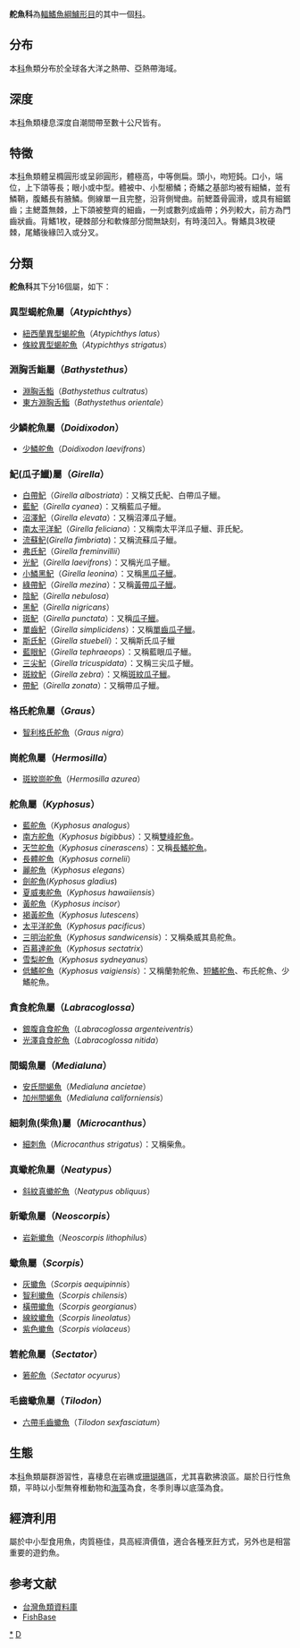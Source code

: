 {{noteTA
|1=zh-hans:𫚭;zh-hant:鱲}}
{{Automatic taxobox
| taxon = Kyphosidae
| image = Girella fimbriata (no common name).jpg
| image_caption = 流蘇魢
| authority = T. N. Gill, 1893
| subdivision_ranks = [[屬|屬]]
| subdivision =
*見內文
}}
'''舵魚科'''為[[輻鰭魚綱|輻鰭魚綱]][[鱸形目|鱸形目]]的其中一個[[科|科]]。

==分布==
本[[科|科]]魚類分布於全球各大洋之熱帶、亞熱帶海域。

==深度==
本[[科|科]]魚類棲息深度自潮間帶至數十公尺皆有。

==特徵==
本[[科|科]]魚類體呈橢圓形或呈卵圓形，體極高，中等側扁。頭小，吻短鈍。口小，端位，上下頜等長；眼小或中型。體被中、小型櫛鱗；奇鰭之基部均被有細鱗，並有鱗鞘，腹鰭長有腋鱗。側線單一且完整，沿背側彎曲。前鰓蓋骨圓滑，或具有細鋸齒；主鰓蓋無棘，上下頜被整齊的細齒，一列或數列成齒帶；外列較大，前方為門齒狀齒。背鰭1枚，硬棘部分和軟條部分間無缺刻，有時淺凹入。臀鰭具3枚硬棘，尾鰭後緣凹入或分叉。

==分類==
'''舵魚科'''其下分16個屬，如下：
===異型蝎舵魚屬（''Atypichthys''）===
*[[紐西蘭異型蝎舵魚|紐西蘭異型蝎舵魚]]（''Atypichthys latus''）
*[[條紋異型蝎舵魚|條紋異型蝎舵魚]]（''Atypichthys strigatus''）

===淵胸舌鮨屬（''Bathystethus''）===
*[[淵胸舌鮨|淵胸舌鮨]]（''Bathystethus cultratus''）
*[[東方淵胸舌鮨|東方淵胸舌鮨]]（''Bathystethus orientale''）

===少鱗舵魚屬（''Doidixodon''）===
*[[少鱗舵魚|少鱗舵魚]]（''Doidixodon laevifrons''）

===魢(瓜子鱲)屬（''Girella''）===
*[[白帶魢|白帶魢]]（''Girella albostriata''）：又稱艾氏魢、白帶瓜子鱲。
*[[藍魢|藍魢]]（''Girella cyanea''）：又稱藍瓜子鱲。
*[[沼澤魢|沼澤魢]]（''Girella elevata''）：又稱沼澤瓜子鱲。
*[[南太平洋魢|南太平洋魢]]（''Girella feliciana''）：又稱南太平洋瓜子鱲、菲氏魢。
*[[流蘇魢|流蘇魢]](''Girella fimbriata'')：又稱流蘇瓜子鱲。
*[[弗氏魢|弗氏魢]]（''Girella freminvillii''）
*[[光魢|光魢]]（''Girella laevifrons''）：又稱光瓜子鱲。
*[[小鱗黑魢|小鱗黑魢]]（''Girella leonina''）：又稱[[黑瓜子鱲|黑瓜子鱲]]。
*[[綠帶魢|綠帶魢]]（''Girella mezina''）：又稱[[黃帶瓜子鱲|黃帶瓜子鱲]]。
*[[陰魢|陰魢]]（''Girella nebulosa''）
*[[黑魢|黑魢]]（''Girella nigricans''）
*[[斑魢|斑魢]]（''Girella punctata''）：又稱[[瓜子鱲|瓜子鱲]]。
*[[單齒魢|單齒魢]]（''Girella simplicidens''）：又稱[[單齒瓜子鱲|單齒瓜子鱲]]。
*[[斯氏魢|斯氏魢]]（''Girella stuebeli''）：又稱斯氏瓜子鱲
*[[藍眼魢|藍眼魢]]（''Girella tephraeops''）：又稱藍眼瓜子鱲。
*[[三尖魢|三尖魢]]（''Girella tricuspidata''）：又稱三尖瓜子鱲。
*[[斑紋魢|斑紋魢]]（''Girella zebra''）：又稱[[斑紋瓜子鱲|斑紋瓜子鱲]]。
*[[帶魢|帶魢]]（''Girella zonata''）：又稱帶瓜子鱲。

===格氏舵魚屬（''Graus''）===
*[[智利格氏舵魚|智利格氏舵魚]]（''Graus nigra''）

===崗舵魚屬（''Hermosilla''）===
*[[斑紋崗舵魚|斑紋崗舵魚]]（''Hermosilla azurea''）

===舵魚屬（''Kyphosus''）===
*[[藍舵魚|藍舵魚]]（''Kyphosus analogus''）
*[[南方舵魚|南方舵魚]]（''Kyphosus bigibbus''）：又稱[[雙峰舵魚|雙峰舵魚]]。
*[[天竺舵魚|天竺舵魚]]（''Kyphosus cinerascens''）：又稱[[長鰭舵魚|長鰭舵魚]]。
*[[長體舵魚|長體舵魚]]（''Kyphosus cornelii''）
*[[麗舵魚|麗舵魚]]（''Kyphosus elegans''）
*[[劍舵魚|劍舵魚]](''Kyphosus gladius'')
*[[夏威夷舵魚|夏威夷舵魚]]（''Kyphosus hawaiiensis''）
*[[黃舵魚|黃舵魚]]（''Kyphosus incisor''）
*[[褐黃舵魚|褐黃舵魚]]（''Kyphosus lutescens''）
*[[太平洋舵魚|太平洋舵魚]]（''Kyphosus pacificus''）
*[[三明治舵魚|三明治舵魚]]（''Kyphosus sandwicensis''）：又稱桑威其島舵魚。
*[[百慕達舵魚|百慕達舵魚]]（''Kyphosus sectatrix''）
*[[雪梨舵魚|雪梨舵魚]]（''Kyphosus sydneyanus''）
*[[低鰭舵魚|低鰭舵魚]]（''Kyphosus vaigiensis''）：又稱蘭勃舵魚、[[短鰭舵魚|短鰭舵魚]]、布氏舵魚、少鰭舵魚。

===貪食舵魚屬（''Labracoglossa''）===
*[[銀腹貪食舵魚|銀腹貪食舵魚]]（''Labracoglossa argenteiventris''）
*[[光澤貪食舵魚|光澤貪食舵魚]]（''Labracoglossa nitida''）

===間蝎魚屬（''Medialuna''）===
*[[安氏間蝎魚|安氏間蝎魚]]（''Medialuna ancietae''）
*[[加州間蝎魚|加州間蝎魚]]（''Medialuna californiensis''）

===細刺魚(柴魚)屬（''Microcanthus''）===
*[[細刺魚|細刺魚]]（''Microcanthus strigatus''）：又稱柴魚。

===真蠍舵魚屬（''Neatypus''）===
*[[斜紋真蠍舵魚|斜紋真蠍舵魚]]（''Neatypus obliquus''）

===新蠍魚屬（''Neoscorpis''）===
*[[岩新蠍魚|岩新蠍魚]]（''Neoscorpis lithophilus''）

===蠍魚屬（''Scorpis''）===
*[[灰蠍魚|灰蠍魚]]（''Scorpis aequipinnis''）
*[[智利蠍魚|智利蠍魚]]（''Scorpis chilensis''）
*[[橫帶蠍魚|橫帶蠍魚]]（''Scorpis georgianus''）
*[[線紋蠍魚|線紋蠍魚]]（''Scorpis lineolatus''）
*[[紫色蠍魚|紫色蠍魚]]（''Scorpis violaceus''）

===箬舵魚屬（''Sectator''）===
*[[箬舵魚|箬舵魚]]（''Sectator ocyurus''）

===毛齒蠍魚屬（''Tilodon''）===
*[[六帶毛齒蠍魚|六帶毛齒蠍魚]]（''Tilodon sexfasciatum''）

==生態==
本[[科|科]]魚類屬群游習性，喜棲息在岩礁或[[珊瑚礁|珊瑚礁]]區，尤其喜歡拂浪區。屬於日行性魚類，平時以小型無脊椎動物和[[海藻|海藻]]為食，冬季則專以底藻為食。

==經濟利用==
屬於中小型食用魚，肉質極佳，具高經濟價值，適合各種烹飪方式，另外也是相當重要的遊釣魚。

==参考文献==
*[http://fishdb.sinica.edu.tw/ 台灣魚類資料庫] {{Wayback|url=http://fishdb.sinica.edu.tw/ |date=20160304193340 }}
*[https://web.archive.org/web/20131126121555/http://fishbase.sinica.edu.tw/ FishBase]
{{Taxonbar|from=Q1130631}}

[[Category:舵魚科|*]]
[[Category:鲈形目|D]]